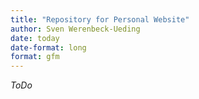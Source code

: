 ```yaml
---
title: "Repository for Personal Website"
author: Sven Werenbeck-Ueding
date: today
date-format: long
format: gfm
---
```


*ToDo*
